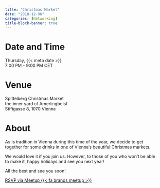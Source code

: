 ```yaml
---
title: "Christmas Market"
date: "2018-12-06"
categories: [Networking]
title-block-banner: true
---
```


# Date and Time

Thursday, {{< meta date >}}  
7:00 PM - 9:00 PM CET

# Venue

Spittelberg Christmas Market  
the inner yard of Amerlingbeisl  
Stiftgasse 8, 1070 Vienna

# About

As is tradition in Vienna during this time of the year, we decide to get together for some drinks in one of Vienna‘s beautiful Christmas markets.

We would love it if you join us. However, to those of you who won’t be able to make it, happy holidays and see you next year!

All the best and see you soon!

[RSVP via Meetup {{< fa brands meetup >}}](https://www.meetup.com/rladies-vienna/events/256619785){.btn .btn-outline-primary .rsvp}
